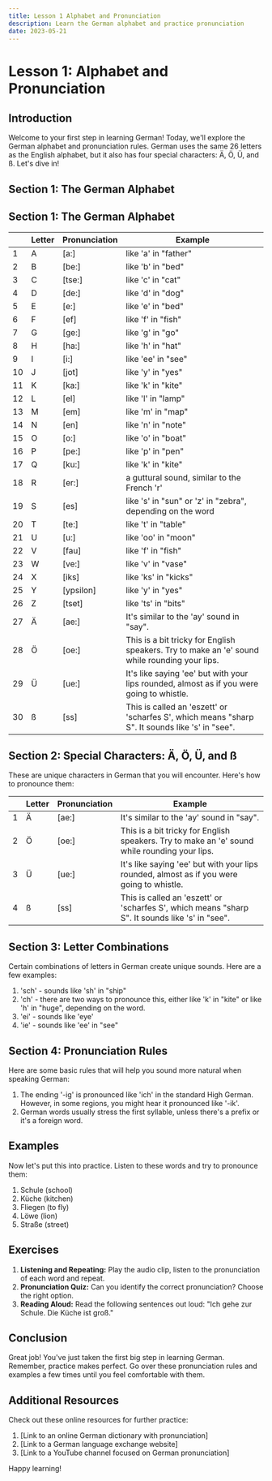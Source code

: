 ```yaml
---
title: Lesson 1 Alphabet and Pronunciation
description: Learn the German alphabet and practice pronunciation
date: 2023-05-21
---
```


# Lesson 1: Alphabet and Pronunciation

## Introduction

Welcome to your first step in learning German! Today, we'll explore the German alphabet and pronunciation rules. German uses the same 26 letters as the English alphabet, but it also has four special characters: Ä, Ö, Ü, and ß. Let's dive in!

## Section 1: The German Alphabet

<TextToSpeechPlayer text="A, B, C, D, E, F, G, H, I, J, K" mp3File={/src/assets/audio/lessons/german/lesson1/das-alphabet.mp3} />

## Section 1: The German Alphabet

|   | Letter | Pronunciation | Example |
|---|--------|---------------|---------|
| 1 | A      | [a:]          | like 'a' in "father"  |
| 2 | B      | [be:]         | like 'b' in "bed"     |
| 3 | C      | [tse:]        | like 'c' in "cat"     |
| 4 | D      | [de:]         | like 'd' in "dog"     |
| 5 | E      | [e:]          | like 'e' in "bed"     |
| 6 | F      | [ef]          | like 'f' in "fish"    |
| 7 | G      | [ge:]         | like 'g' in "go"      |
| 8 | H      | [ha:]         | like 'h' in "hat"     |
| 9 | I      | [i:]          | like 'ee' in "see"    |
|10 | J      | [jot]         | like 'y' in "yes"     |
|11 | K      | [ka:]         | like 'k' in "kite"    |
|12 | L      | [el]          | like 'l' in "lamp"    |
|13 | M      | [em]          | like 'm' in "map"     |
|14 | N      | [en]          | like 'n' in "note"    |
|15 | O      | [o:]          | like 'o' in "boat"    |
|16 | P      | [pe:]         | like 'p' in "pen"     |
|17 | Q      | [ku:]         | like 'k' in "kite"    |
|18 | R      | [er:]         | a guttural sound, similar to the French 'r' |
|19 | S      | [es]          | like 's' in "sun" or 'z' in "zebra", depending on the word |
|20 | T      | [te:]         | like 't' in "table"   |
|21 | U      | [u:]          | like 'oo' in "moon"   |
|22 | V      | [fau]         | like 'f' in "fish"    |
|23 | W      | [ve:]         | like 'v' in "vase"    |
|24 | X      | [iks]         | like 'ks' in "kicks"  |
|25 | Y      | [ypsilon]     | like 'y' in "yes"     |
|26 | Z      | [tset]        | like 'ts' in "bits"   |
|27 | Ä      | [ae:]         | It's similar to the 'ay' sound in "say". |
|28 | Ö      | [oe:]         | This is a bit tricky for English speakers. Try to make an 'e' sound while rounding your lips. |
|29 | Ü      | [ue:]         | It's like saying 'ee' but with your lips rounded, almost as if you were going to whistle. |
|30 | ß      | [ss]          | This is called an 'eszett' or 'scharfes S', which means "sharp S". It sounds like 's' in "see". |



## Section 2: Special Characters: Ä, Ö, Ü, and ß

These are unique characters in German that you will encounter. Here's how to pronounce them:

|   | Letter | Pronunciation | Example |
|---|--------|---------------|---------|
|1 | Ä      | [ae:]         | It's similar to the 'ay' sound in "say". |
|2 | Ö      | [oe:]         | This is a bit tricky for English speakers. Try to make an 'e' sound while rounding your lips. |
|3 | Ü      | [ue:]         | It's like saying 'ee' but with your lips rounded, almost as if you were going to whistle. |
|4 | ß      | [ss]          | This is called an 'eszett' or 'scharfes S', which means "sharp S". It sounds like 's' in "see". |




## Section 3: Letter Combinations

Certain combinations of letters in German create unique sounds. Here are a few examples:

1. 'sch' - sounds like 'sh' in "ship"
2. 'ch' - there are two ways to pronounce this, either like 'k' in "kite" or like 'h' in "huge", depending on the word.
3. 'ei' - sounds like 'eye'
4. 'ie' - sounds like 'ee' in "see"

## Section 4: Pronunciation Rules

Here are some basic rules that will help you sound more natural when speaking German:

1. The ending '-ig' is pronounced like 'ich' in the standard High German. However, in some regions, you might hear it pronounced like '-ik'.
2. German words usually stress the first syllable, unless there's a prefix or it's a foreign word.

## Examples

Now let's put this into practice. Listen to these words and try to pronounce them:

1. Schule (school)
2. Küche (kitchen)
3. Fliegen (to fly)
4. Löwe (lion)
5. Straße (street)

## Exercises

1. **Listening and Repeating:** Play the audio clip, listen to the pronunciation of each word and repeat.
2. **Pronunciation Quiz:** Can you identify the correct pronunciation? Choose the right option.
3. **Reading Aloud:** Read the following sentences out loud: "Ich gehe zur Schule. Die Küche ist groß."

## Conclusion

Great job! You've just taken the first big step in learning German. Remember, practice makes perfect. Go over these pronunciation rules and examples a few times until you feel comfortable with them.

## Additional Resources

Check out these online resources for further practice:

1. [Link to an online German dictionary with pronunciation]
2. [Link to a German language exchange website]
3. [Link to a YouTube channel focused on German pronunciation]

Happy learning!
